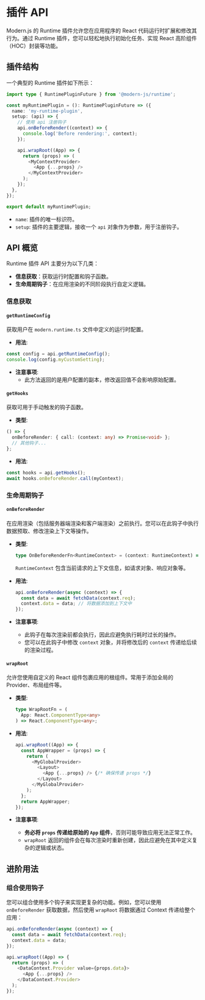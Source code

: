 # 插件 API

Modern.js 的 Runtime 插件允许您在应用程序的 React 代码运行时扩展和修改其行为。通过 Runtime 插件，您可以轻松地执行初始化任务、实现 React 高阶组件（HOC）封装等功能。

## 插件结构

一个典型的 Runtime 插件如下所示：

```ts
import type { RuntimePluginFuture } from '@modern-js/runtime';

const myRuntimePlugin = (): RuntimePluginFuture => ({
  name: 'my-runtime-plugin',
  setup: (api) => {
    // 使用 api 注册钩子
    api.onBeforeRender((context) => {
      console.log('Before rendering:', context);
    });

    api.wrapRoot((App) => {
      return (props) => (
        <MyContextProvider>
          <App {...props} />
        </MyContextProvider>
      );
    });
  },
});

export default myRuntimePlugin;

```

-   `name`: 插件的唯一标识符。
-   `setup`: 插件的主要逻辑，接收一个 `api` 对象作为参数，用于注册钩子。

## API 概览

Runtime 插件 API 主要分为以下几类：

-   **信息获取**：获取运行时配置和钩子函数。
-   **生命周期钩子**：在应用渲染的不同阶段执行自定义逻辑。

### 信息获取

#### `getRuntimeConfig`

获取用户在 `modern.runtime.ts` 文件中定义的运行时配置。

-   **用法**:

```ts
const config = api.getRuntimeConfig();
console.log(config.myCustomSetting);
```

-   **注意事项**:
    -   此方法返回的是用户配置的副本，修改返回值不会影响原始配置。

#### `getHooks`

获取可用于手动触发的钩子函数。

-   **类型**:

```ts
() => {
  onBeforeRender: { call: (context: any) => Promise<void> };
  // 其他钩子...
};
```

-   **用法**:

```ts
const hooks = api.getHooks();
await hooks.onBeforeRender.call(myContext);
```

### 生命周期钩子

#### `onBeforeRender`

在应用渲染（包括服务器端渲染和客户端渲染）之前执行。您可以在此钩子中执行数据预取、修改渲染上下文等操作。

-   **类型**:

    ```ts
    type OnBeforeRenderFn<RuntimeContext> = (context: RuntimeContext) => Promise<void> | void;
    ```
    `RuntimeContext` 包含当前请求的上下文信息，如请求对象、响应对象等。

-   **用法**:

    ```ts
    api.onBeforeRender(async (context) => {
      const data = await fetchData(context.req);
      context.data = data; // 将数据添加到上下文中
    });
    ```

-   **注意事项**:
    -   此钩子在每次渲染前都会执行，因此应避免执行耗时过长的操作。
    -   您可以在此钩子中修改 `context` 对象，并将修改后的 `context` 传递给后续的渲染过程。

#### `wrapRoot`

允许您使用自定义的 React 组件包裹应用的根组件。常用于添加全局的 Provider、布局组件等。

-   **类型**:

    ```ts
    type WrapRootFn = (
      App: React.ComponentType<any>
    ) => React.ComponentType<any>;
    ```

-   **用法**:

    ```ts
    api.wrapRoot((App) => {
      const AppWrapper = (props) => {
        return (
          <MyGlobalProvider>
            <Layout>
              <App {...props} /> {/* 确保传递 props */}
            </Layout>
          </MyGlobalProvider>
        );
      };
      return AppWrapper;
    });
    ```

-   **注意事项**:
    -   **务必将 `props` 传递给原始的 `App` 组件**，否则可能导致应用无法正常工作。
    -   `wrapRoot` 返回的组件会在每次渲染时重新创建，因此应避免在其中定义复杂的逻辑或状态。

## 进阶用法

### 组合使用钩子

您可以组合使用多个钩子来实现更复杂的功能。例如，您可以使用 `onBeforeRender` 获取数据，然后使用 `wrapRoot` 将数据通过 Context 传递给整个应用：

```ts
api.onBeforeRender(async (context) => {
  const data = await fetchData(context.req);
  context.data = data;
});

api.wrapRoot((App) => {
  return (props) => (
    <DataContext.Provider value={props.data}>
      <App {...props} />
    </DataContext.Provider>
  );
});
```
